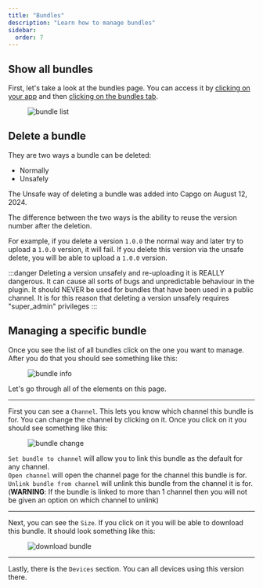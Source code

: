 ```yaml
---
title: "Bundles"
description: "Learn how to manage bundles"
sidebar:
  order: 7
---
```


## Show all bundles

First, let's take a look at the bundles page. You can access it by [clicking on your app](/docs/webapp/main-page) and then [clicking on the bundles tab](/docs/webapp/main-app-page).

<figure><img style="margin-left: auto; margin-right: auto" src="/bundles.webp" alt="bundle list" /><figcaption></figcaption></figure>

## Delete a bundle

They are two ways a bundle can be deleted:

 - Normally
 - Unsafely

The Unsafe way of deleting a bundle was added into Capgo on August 12, 2024.

The difference between the two ways is the ability to reuse the version number after the deletion.

For example, if you delete a version `1.0.0` the normal way and later try to upload a `1.0.0` version, it will fail.
If you delete this version via the unsafe delete, you will be able to upload a `1.0.0` version.

:::danger
Deleting a version unsafely and re-uploading it is REALLY dangerous.
It can cause all sorts of bugs and unpredictable behaviour in the plugin.
It should NEVER be used for bundles that have been used in a public channel.
It is for this reason that deleting a version unsafely requires "super_admin" privileges
:::

## Managing a specific bundle

Once you see the list of all bundles click on the one you want to manage. After you do that you should see something like this:

<figure><img style="margin-left: auto; margin-right: auto" src="/bundle-info.webp" alt="bundle info" /><figcaption></figcaption></figure>

Let's go through all of the elements on this page.

---

First you can see a `Channel`. This lets you know which channel this bundle is for. You can change the channel by clicking on it.
Once you click on it you should see something like this:

<figure><img style="margin-left: auto; margin-right: auto" src="/bundle-change.webp" alt="bundle change" /><figcaption></figcaption></figure>

`Set bundle to channel` will allow you to link this bundle as the default for any channel.\
`Open channel` will open the channel page for the channel this bundle is for.\
`Unlink bundle from channel` will unlink this bundle from the channel it is for. 
(**WARNING**: If the bundle is linked to more than 1 channel then you will not be given an option on which channel to unlink)

---

Next, you can see the `Size`. If you click on it you will be able to download this bundle.
It should look something like this:
<figure><img style="margin-left: auto; margin-right: auto" src="/download-bundle.webp" alt="download bundle" /><figcaption></figcaption></figure>

---

Lastly, there is the `Devices` section. You can all devices using this version there.
